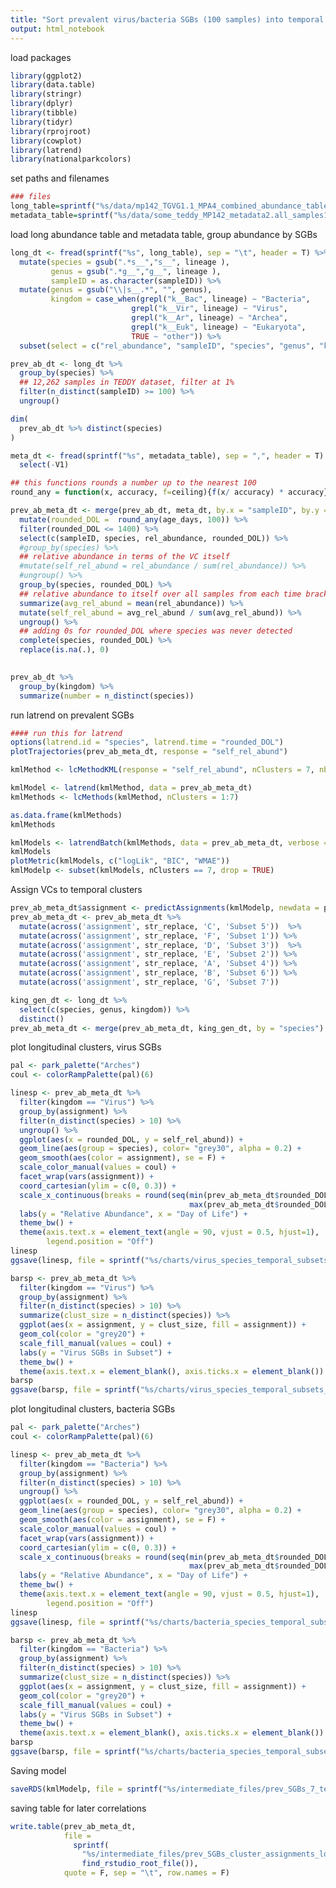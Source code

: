 ```yaml
---
title: "Sort prevalent virus/bacteria SGBs (100 samples) into temporal clusters with relative abundance"
output: html_notebook
---
```


load packages
```r
library(ggplot2)
library(data.table)
library(stringr)
library(dplyr)
library(tibble)
library(tidyr)
library(rprojroot)
library(cowplot)
library(latrend)
library(nationalparkcolors)

```

set paths and filenames
```r
### files
long_table=sprintf("%s/data/mp142_TGVG1.1_MPA4_combined_abundance_table_longform1.tsv", find_rstudio_root_file())
metadata_table=sprintf("%s/data/some_teddy_MP142_metadata2.all_samples1.delivery.csv", find_rstudio_root_file())

```

load long abundance table and metadata table, group abundance by SGBs
```r
long_dt <- fread(sprintf("%s", long_table), sep = "\t", header = T) %>%
  mutate(species = gsub(".*s__","s__", lineage ), 
         genus = gsub(".*g__","g__", lineage ),
         sampleID = as.character(sampleID)) %>%
  mutate(genus = gsub("\\|s__.*", "", genus),
         kingdom = case_when(grepl("k__Bac", lineage) ~ "Bacteria", 
                           grepl("k__Vir", lineage) ~ "Virus",
                           grepl("k__Ar", lineage) ~ "Archea",
                           grepl("k__Euk", lineage) ~ "Eukaryota",
                           TRUE ~ "other")) %>%
  subset(select = c("rel_abundance", "sampleID", "species", "genus", "kingdom"))

prev_ab_dt <- long_dt %>%
  group_by(species) %>%
  ## 12,262 samples in TEDDY dataset, filter at 1%
  filter(n_distinct(sampleID) >= 100) %>%
  ungroup()

dim(
  prev_ab_dt %>% distinct(species)
)

meta_dt <- fread(sprintf("%s", metadata_table), sep = ",", header = T) %>%
  select(-V1)

## this functions rounds a number up to the nearest 100
round_any = function(x, accuracy, f=ceiling){f(x/ accuracy) * accuracy}

prev_ab_meta_dt <- merge(prev_ab_dt, meta_dt, by.x = "sampleID", by.y = "sample") %>%
  mutate(rounded_DOL =  round_any(age_days, 100)) %>%
  filter(rounded_DOL <= 1400) %>%
  select(c(sampleID, species, rel_abundance, rounded_DOL)) %>%
  #group_by(species) %>%
  ## relative abundance in terms of the VC itself
  #mutate(self_rel_abund = rel_abundance / sum(rel_abundance)) %>%
  #ungroup() %>%
  group_by(species, rounded_DOL) %>%
  ## relative abundance to itself over all samples from each time bracket
  summarize(avg_rel_abund = mean(rel_abundance)) %>%
  mutate(self_rel_abund = avg_rel_abund / sum(avg_rel_abund)) %>%
  ungroup() %>%
  ## adding 0s for rounded_DOL where species was never detected
  complete(species, rounded_DOL) %>%
  replace(is.na(.), 0)
  
```

```r

prev_ab_dt %>% 
  group_by(kingdom) %>%
  summarize(number = n_distinct(species))

```



run latrend on prevalent SGBs
```r
#### run this for latrend
options(latrend.id = "species", latrend.time = "rounded_DOL")
plotTrajectories(prev_ab_meta_dt, response = "self_rel_abund")

kmlMethod <- lcMethodKML(response = "self_rel_abund", nClusters = 7, nbRedrawing = 1)

kmlModel <- latrend(kmlMethod, data = prev_ab_meta_dt)
kmlMethods <- lcMethods(kmlMethod, nClusters = 1:7)

as.data.frame(kmlMethods)
kmlMethods

kmlModels <- latrendBatch(kmlMethods, data = prev_ab_meta_dt, verbose = FALSE)
kmlModels
plotMetric(kmlModels, c("logLik", "BIC", "WMAE"))
kmlModelp <- subset(kmlModels, nClusters == 7, drop = TRUE)
```

Assign VCs to temporal clusters

```r
prev_ab_meta_dt$assignment <- predictAssignments(kmlModelp, newdata = prev_ab_meta_dt)
prev_ab_meta_dt <- prev_ab_meta_dt %>% 
  mutate(across('assignment', str_replace, 'C', 'Subset 5'))  %>% 
  mutate(across('assignment', str_replace, 'F', 'Subset 1')) %>%
  mutate(across('assignment', str_replace, 'D', 'Subset 3'))  %>% 
  mutate(across('assignment', str_replace, 'E', 'Subset 2')) %>% 
  mutate(across('assignment', str_replace, 'A', 'Subset 4')) %>%
  mutate(across('assignment', str_replace, 'B', 'Subset 6')) %>%
  mutate(across('assignment', str_replace, 'G', 'Subset 7'))

king_gen_dt <- long_dt %>% 
  select(c(species, genus, kingdom)) %>% 
  distinct()
prev_ab_meta_dt <- merge(prev_ab_meta_dt, king_gen_dt, by = "species")
```

plot longitudinal clusters, virus SGBs
```r
pal <- park_palette("Arches")
coul <- colorRampPalette(pal)(6)

linesp <- prev_ab_meta_dt %>%
  filter(kingdom == "Virus") %>%
  group_by(assignment) %>%
  filter(n_distinct(species) > 10) %>%
  ungroup() %>%
  ggplot(aes(x = rounded_DOL, y = self_rel_abund)) +
  geom_line(aes(group = species), color= "grey30", alpha = 0.2) +
  geom_smooth(aes(color = assignment), se = F) +
  scale_color_manual(values = coul) +
  facet_wrap(vars(assignment)) +
  coord_cartesian(ylim = c(0, 0.3)) +
  scale_x_continuous(breaks = round(seq(min(prev_ab_meta_dt$rounded_DOL), 
                                        max(prev_ab_meta_dt$rounded_DOL), by = 200),1)) +
  labs(y = "Relative Abundance", x = "Day of Life") +
  theme_bw() +
  theme(axis.text.x = element_text(angle = 90, vjust = 0.5, hjust=1),
        legend.position = "Off")
linesp
ggsave(linesp, file = sprintf("%s/charts/virus_species_temporal_subsets_lines1.pdf", find_rstudio_root_file()), width = 6, height = 5)

barsp <- prev_ab_meta_dt %>%
  filter(kingdom == "Virus") %>%
  group_by(assignment) %>%
  filter(n_distinct(species) > 10) %>%
  summarize(clust_size = n_distinct(species)) %>%
  ggplot(aes(x = assignment, y = clust_size, fill = assignment)) +
  geom_col(color = "grey20") +
  scale_fill_manual(values = coul) +
  labs(y = "Virus SGBs in Subset") +
  theme_bw() +
  theme(axis.text.x = element_blank(), axis.ticks.x = element_blank())
barsp
ggsave(barsp, file = sprintf("%s/charts/virus_species_temporal_subsets_size1.pdf", find_rstudio_root_file()), width = 3, height = 3)

```


plot longitudinal clusters, bacteria SGBs
```r
pal <- park_palette("Arches")
coul <- colorRampPalette(pal)(6)

linesp <- prev_ab_meta_dt %>%
  filter(kingdom == "Bacteria") %>%
  group_by(assignment) %>%
  filter(n_distinct(species) > 10) %>%
  ungroup() %>%
  ggplot(aes(x = rounded_DOL, y = self_rel_abund)) +
  geom_line(aes(group = species), color= "grey30", alpha = 0.2) +
  geom_smooth(aes(color = assignment), se = F) +
  scale_color_manual(values = coul) +
  facet_wrap(vars(assignment)) +
  coord_cartesian(ylim = c(0, 0.3)) +
  scale_x_continuous(breaks = round(seq(min(prev_ab_meta_dt$rounded_DOL), 
                                        max(prev_ab_meta_dt$rounded_DOL), by = 200),1)) +
  labs(y = "Relative Abundance", x = "Day of Life") +
  theme_bw() +
  theme(axis.text.x = element_text(angle = 90, vjust = 0.5, hjust=1),
        legend.position = "Off")
linesp
ggsave(linesp, file = sprintf("%s/charts/bacteria_species_temporal_subsets_lines1.pdf", find_rstudio_root_file()), width = 6, height = 5)

barsp <- prev_ab_meta_dt %>%
  filter(kingdom == "Bacteria") %>%
  group_by(assignment) %>%
  filter(n_distinct(species) > 10) %>%
  summarize(clust_size = n_distinct(species)) %>%
  ggplot(aes(x = assignment, y = clust_size, fill = assignment)) +
  geom_col(color = "grey20") +
  scale_fill_manual(values = coul) +
  labs(y = "Virus SGBs in Subset") +
  theme_bw() +
  theme(axis.text.x = element_blank(), axis.ticks.x = element_blank())
barsp
ggsave(barsp, file = sprintf("%s/charts/bacteria_species_temporal_subsets_size1.pdf", find_rstudio_root_file()), width = 3, height = 3)

```

Saving model
```r
saveRDS(kmlModelp, file = sprintf("%s/intermediate_files/prev_SGBs_7_temp_subsets_model_abundance2.rda", find_rstudio_root_file()))
```

saving table for later correlations
```r
write.table(prev_ab_meta_dt, 
            file = 
              sprintf(
                "%s/intermediate_files/prev_SGBs_cluster_assignments_long_abundance.tsv",
                find_rstudio_root_file()), 
            quote = F, sep = "\t", row.names = F)
```




